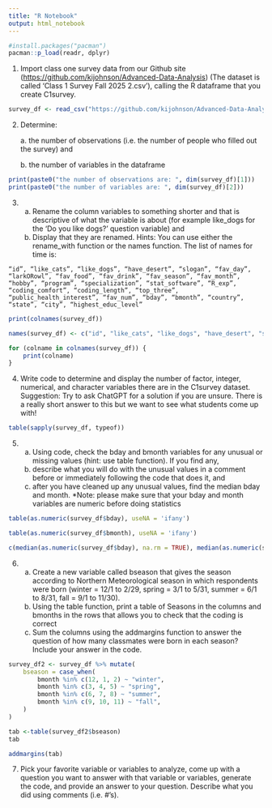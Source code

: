 ```yaml
---
title: "R Notebook"
output: html_notebook
---
```


```r

#install.packages("pacman")
pacman::p_load(readr, dplyr)
```

1.  Import class one survey data from our Github site (<https://github.com/kijohnson/Advanced-Data-Analysis>) (The dataset is called ‘Class 1 Survey Fall 2025 2.csv’), calling the R dataframe that you create C1survey.

```r
survey_df <- read_csv("https://github.com/kijohnson/Advanced-Data-Analysis/raw/refs/heads/main/Class%201%20Survey%20Fall%202025%202.csv")
```

2.  Determine:

    a\. the number of observations (i.e. the number of people who filled out the survey) and

    b\. the number of variables in the dataframe

```r
print(paste0("the number of observations are: ", dim(survey_df)[1]))
print(paste0("the number of variables are: ", dim(survey_df)[2]))

```

3.  

    a.  Rename the column variables to something shorter and that is descriptive of what the variable is about (for example like_dogs for the ‘Do you like dogs?’ question variable) and
    b.  Display that they are renamed. Hints: You can use either the rename_with function or the names function. The list of names for time is:

`“id”, “like_cats”, “like_dogs”, “have_desert”, “slogan”, “fav_day”, “larkORowl”, “fav_food”, “fav_drink”, “fav_season”, “fav_month”, “hobby”, “program”, “specialization”, “stat_software”, “R_exp”, “coding_comfort”, “coding_length”, “top_three”, “public_health_interest”, “fav_num”, “bday”, “bmonth”, “country”, “state”, “city”, “highest_educ_level”`

```r
print(colnames(survey_df))
```

```r

names(survey_df) <- c("id", "like_cats", "like_dogs", "have_desert", "slogan", "fav_day", "larkORowl", "fav_food", "fav_drink", "fav_season", "fav_month", "hobby", "program", "specialization", "stat_software", "R_exp", "coding_comfort", "coding_length", "top_three", "public_health_interest", "fav_num", "bday", "bmonth", "country", "state", "city",  "highest_educ_level")
```

```r
for (colname in colnames(survey_df)) {
    print(colname)
}
```

4.  Write code to determine and display the number of factor, integer, numerical, and character variables there are in the C1survey dataset. Suggestion: Try to ask ChatGPT for a solution if you are unsure. There is a really short answer to this but we want to see what students come up with!

```r
table(sapply(survey_df, typeof))
```

5.  

    a.  Using code, check the bday and bmonth variables for any unusual or missing values (hint: use table function). If you find any,
    b.  describe what you will do with the unusual values in a comment before or immediately following the code that does it, and
    c.  after you have cleaned up any unusual values, find the median bday and month. \*Note: please make sure that your bday and month variables are numeric before doing statistics

```r
table(as.numeric(survey_df$bday), useNA = 'ifany')
```

```r
table(as.numeric(survey_df$bmonth), useNA = 'ifany')

```

```r
c(median(as.numeric(survey_df$bday), na.rm = TRUE), median(as.numeric(survey_df$bmonth), na.rm = TRUE))
```

6.  

    a.  Create a new variable called bseason that gives the season according to Northern Meteorological season in which respondents were born (winter = 12/1 to 2/29, spring = 3/1 to 5/31, summer = 6/1 to 8/31, fall = 9/1 to 11/30).
    b.  Using the table function, print a table of Seasons in the columns and bmonths in the rows that allows you to check that the coding is correct
    c.  Sum the columns using the addmargins function to answer the question of how many classmates were born in each season? Include your answer in the code.

```r
survey_df2 <- survey_df %>% mutate(
    bseason = case_when(
        bmonth %in% c(12, 1, 2) ~ "winter",
        bmonth %in% c(3, 4, 5) ~ "spring",
        bmonth %in% c(6, 7, 8) ~ "summer",
        bmonth %in% c(9, 10, 11) ~ "fall",
    )
)
```

```r
tab <-table(survey_df2$bseason)
tab
```

```r
addmargins(tab)
```

7.  Pick your favorite variable or variables to analyze, come up with a question you want to answer with that variable or variables, generate the code, and provide an answer to your question. Describe what you did using comments (i.e. #’s).
